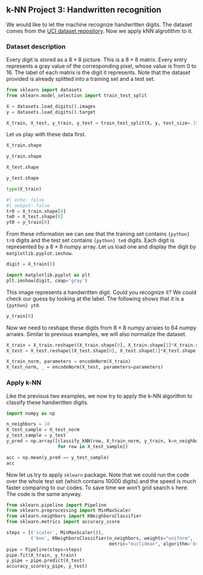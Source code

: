 ## k-NN Project 3: Handwritten recognition

We would like to let the machine recognize handwritten digits. The dataset comes from the [UCI dataset repository](https://archive.ics.uci.edu/dataset/80/optical+recognition+of+handwritten+digits). Now we apply kNN algrotithm to it. 

### Dataset description
Every digit is stored as a $8\times8$ picture. This is a $8\times8$ matrix. Every entry represents a gray value of the corresponding pixel, whose value is from 0 to 16. The label of each matrix is the digit it represents. Note that the dataset provided is already splitted into a training set and a test set.



```python
from sklearn import datasets
from sklearn.model_selection import train_test_split

X = datasets.load_digits().images
y = datasets.load_digits().target

X_train, X_test, y_train, y_test = train_test_split(X, y, test_size=.15)
```


Let us play with these data first. 


```python
X_train.shape
```

```python
y_train.shape
```

```python
X_test.shape
```

```python
y_test.shape
```

```python
type(X_train)
```


```python
#| echo: false
#| output: false
tr0 = X_train.shape[0]
te0 = X_test.shape[0]
yt0 = y_train[0]
```

From these information we can see that the training set contains `{python} tr0` digits and the test set contains `{python} te0` digits. Each digit is represented by a $8\times8$ numpy array. Let us load one and display the digit by `matplotlib.pyplot.imshow`.


```python
digit = X_train[0]

import matplotlib.pyplot as plt
plt.imshow(digit, cmap='gray')

```
This image represents a handwritten digit. Could you recognize it? We could check our guess by looking at the label. The following shows that it is a `{python} yt0`.


```python
y_train[0]
```
Now we need to reshape these digits from $8\times8$ numpy arraies to $64$ numpy arraies. Similar to previous examples, we will also normalize the dataset.


```python
X_train = X_train.reshape((X_train.shape[0], X_train.shape[1]*X_train.shape[2]))
X_test = X_test.reshape((X_test.shape[0], X_test.shape[1]*X_test.shape[2]))

X_train_norm, parameters = encodeNorm(X_train)
X_test_norm, _ = encodeNorm(X_test, parameters=parameters)
```




### Apply k-NN
Like the previous two examples, we now try to apply the k-NN algorithm to classify these handwritten digits. 



```python
import numpy as np

n_neighbors = 10
X_test_sample = X_test_norm
y_test_sample = y_test
y_pred = np.array([classify_kNN(row, X_train_norm, y_train, k=n_neighbors)
                   for row in X_test_sample])

acc = np.mean(y_pred == y_test_sample)
acc
```


Now let us try to apply `sklearn` package. Note that we could run the code over the whole test set (which contains 10000 digits) and the speed is much faster comparing to our codes. To save time we won't grid search `k` here. The code is the same anyway.


```python
from sklearn.pipeline import Pipeline
from sklearn.preprocessing import MinMaxScaler
from sklearn.neighbors import KNeighborsClassifier
from sklearn.metrics import accuracy_score

steps = [('scaler', MinMaxScaler()),
         ('knn', KNeighborsClassifier(n_neighbors, weights="uniform",
                                      metric="euclidean", algorithm='brute'))]
pipe = Pipeline(steps=steps)
pipe.fit(X_train, y_train)
y_pipe = pipe.predict(X_test)
accuracy_score(y_pipe, y_test)
```
